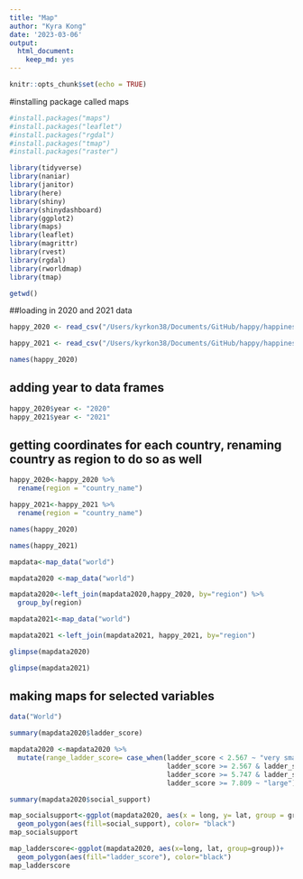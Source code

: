 ```yaml
---
title: "Map"
author: "Kyra Kong"
date: '2023-03-06'
output: 
  html_document: 
    keep_md: yes
---
```


```r
knitr::opts_chunk$set(echo = TRUE)
```

#installing package called maps 
```r
#install.packages("maps")
#install.packages("leaflet")
#install.packages("rgdal")
#install.packages("tmap")
#install.packages("raster")
```

```r
library(tidyverse)
library(naniar)
library(janitor)
library(here)
library(shiny)
library(shinydashboard)
library(ggplot2)
library(maps)
library(leaflet)
library(magrittr)
library(rvest)
library(rgdal)
library(rworldmap)
library(tmap)
```
```r
getwd()
```

##loading in 2020 and 2021 data

```r
happy_2020 <- read_csv("/Users/kyrkon38/Documents/GitHub/happy/happiness_finder/happy_project/happiness_data/2020.csv") %>% clean_names()
```

```r
happy_2021 <- read_csv("/Users/kyrkon38/Documents/GitHub/happy/happiness_finder/happy_project/happiness_data/2021.csv") %>% clean_names()
```
```r
names(happy_2020)
```

## adding year to data frames
```r
happy_2020$year <- "2020"
happy_2021$year <- "2021"
```

## getting coordinates for each country, renaming country as region to do so as well

```r
happy_2020<-happy_2020 %>% 
  rename(region = "country_name")
```

```r
happy_2021<-happy_2021 %>% 
  rename(region = "country_name")
```
```r
names(happy_2020)
```
```r
names(happy_2021)
```

```r
mapdata<-map_data("world")
```

```r
mapdata2020 <-map_data("world")
```

```r
mapdata2020<-left_join(mapdata2020,happy_2020, by="region") %>% 
  group_by(region)
```


```r
mapdata2021<-map_data("world")
```

```r
mapdata2021 <-left_join(mapdata2021, happy_2021, by="region")
```
```r
glimpse(mapdata2020)
```
```r
glimpse(mapdata2021)
```


## making maps for selected variables

```r
data("World")
```


```r
summary(mapdata2020$ladder_score)
```
```r
mapdata2020 <-mapdata2020 %>% 
  mutate(range_ladder_score= case_when(ladder_score < 2.567 ~ "very small",
                                       ladder_score >= 2.567 & ladder_score <=5.747 ~ "small",
                                       ladder_score >= 5.747 & ladder_score <7.809 ~"medium",
                                       ladder_score >= 7.809 ~ "large"))
```
```r
summary(mapdata2020$social_support)
```


```r
map_socialsupport<-ggplot(mapdata2020, aes(x = long, y= lat, group = group, fill = "social_support"))+
  geom_polygon(aes(fill=social_support), color= "black")
map_socialsupport
```

```r
map_ladderscore<-ggplot(mapdata2020, aes(x=long, lat, group=group))+
  geom_polygon(aes(fill="ladder_score"), color="black")
map_ladderscore
```

